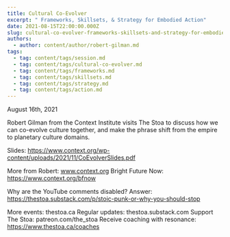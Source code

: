 ```yaml
---
title: Cultural Co-Evolver
excerpt: " Frameworks, Skillsets, & Strategy for Embodied Action"
date: 2021-08-15T22:00:00.000Z
slug: cultural-co-evolver-frameworks-skillsets-and-strategy-for-embodied-action
authors:
  - author: content/author/robert-gilman.md
tags:
  - tag: content/tags/session.md
  - tag: content/tags/cultural-co-evolver.md
  - tag: content/tags/frameworks.md
  - tag: content/tags/skillsets.md
  - tag: content/tags/strategy.md
  - tag: content/tags/action.md
---
```


August 16th, 2021

Robert Gilman from the Context Institute visits The Stoa to discuss how we can co-evolve culture together, and make the phrase shift from the empire to planetary culture domains.

Slides: https://www.context.org/wp-content/uploads/2021/11/CoEvolverSlides.pdf

More from Robert: www.context.org
Bright Future Now: https://www.context.org/bfnow

Why are the YouTube comments disabled? Answer: https://thestoa.substack.com/p/stoic-punk-or-why-you-should-stop

More events: thestoa.ca 
Regular updates: thestoa.substack.com 
Support The Stoa: patreon.com/the_stoa 
Receive coaching with resonance: https://www.thestoa.ca/coaches
